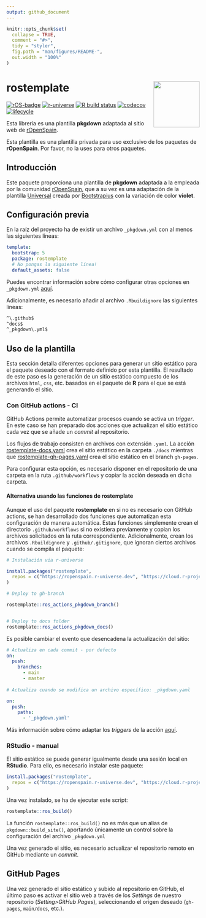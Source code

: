 ```yaml
---
output: github_document
---
```


<!-- README.md is generated from README.Rmd. Please edit that file -->

```r
knitr::opts_chunk$set(
  collapse = TRUE,
  comment = "#>",
  tidy = "styler",
  fig.path = "man/figures/README-",
  out.width = "100%"
)
```

# rostemplate <img src="man/figures/logo.png" align="right" width="120"/>

<!-- badges: start -->

[![rOS-badge](https://ropenspain.github.io/rostemplate/reference/figures/ropenspain-badge.svg)](https://ropenspain.es/)
[![r-universe](https://ropenspain.r-universe.dev/badges/rostemplate)](https://ropenspain.r-universe.dev/rostemplate)
[![R build
status](https://github.com/ropenspain/rostemplate/workflows/R-CMD-check/badge.svg)](https://github.com/ropenspain/rostemplate/actions)
[![codecov](https://codecov.io/gh/ropenspain/rostemplate/branch/main/graph/badge.svg)](https://app.codecov.io/gh/ropenspain/rostemplate)
[![lifecycle](https://lifecycle.r-lib.org/articles/figures/lifecycle-experimental.svg)](https://lifecycle.r-lib.org/articles/stages.html#experimental)

<!-- badges: end -->

Esta librería es una plantilla **pkgdown** adaptada al sitio web de
[rOpenSpain](https://ropenspain.es/).

Esta plantilla es una plantilla privada para uso exclusivo de los paquetes de
**rOpenSpain**. Por favor, no la uses para otros paquetes.

## Introducción

Este paquete proporciona una plantilla de **pkgdown** adaptada a la empleada por
la comunidad [rOpenSpain](https://ropenspain.es/), que a su vez es una
adaptación de la plantilla
[Universal](https://bootstraptemple.com/p/universal-business-e-commerce-template)
creada por
[Bootstrapius](https://bootstraptemple.com/p/universal-business-e-commerce-template)
con la variación de color **violet**.

## Configuración previa

En la raíz del proyecto ha de existir un archivo `_pkgdown.yml` con al menos las
siguientes líneas:

``` yaml
template:
  bootstrap: 5
  package: rostemplate
  # No pongas la siguiente línea!
  default_assets: false
```

Puedes encontrar información sobre cómo configurar otras opciones en
`_pkgdown.yml` [aquí](https://pkgdown.r-lib.org/articles/pkgdown.html).

Adicionalmente, es necesario añadir al archivo `.Rbuildignore` las siguientes
líneas:

``` default
^\.github$
^docs$
^_pkgdown\.yml$
```

## Uso de la plantilla

Esta sección detalla diferentes opciones para generar un sitio estático para el
paquete deseado con el formato definido por esta plantilla. El resultado de este
paso es la generación de un sitio estático compuesto de los archivos `html`,
`css`, etc. basados en el paquete de **R** para el que se está generando el
sitio.

### Con GitHub actions - CI

GitHub Actions permite automatizar procesos cuando se activa un *trigger*. En
este caso se han preparado dos acciones que actualizan el sitio estático cada
vez que se añade un *commit* al repositorio.

Los flujos de trabajo consisten en archivos con extensión `.yaml`. La acción
[rostemplate-docs.yaml](https://github.com/ropenspain/rostemplate/blob/main/inst/yaml/rostemplate-docs.yaml)
crea el sitio estático en la carpeta `./docs` mientras que
[rostemplate-gh-pages.yaml](https://github.com/ropenspain/rostemplate/blob/main/inst/yaml/rostemplate-gh-pages.yaml)
crea el sitio estático en el branch `gh-pages`.

Para configurar esta opción, es necesario disponer en el repositorio de una
carpeta en la ruta `.github/workflows` y copiar la acción deseada en dicha
carpeta.

#### Alternativa usando las funciones de rostemplate

Aunque el uso del paquete **rostemplate** en si no es necesario con GitHub
actions, se han desarrollado dos funciones que automatizan esta configuración de
manera automática. Estas funciones simplemente crean el directorio
`.github/workflows` si no existiera previamente y copian los archivos
solicitados en la ruta correspondiente. Adicionalmente, crean los archivos
`.Rbuildignore` y `.github/.gitignore`, que ignoran ciertos archivos cuando se
compila el paquete:

```r
# Instalación via r-universe

install.packages("rostemplate",
  repos = c("https://ropenspain.r-universe.dev", "https://cloud.r-project.org")
)

# Deploy to gh-branch

rostemplate::ros_actions_pkgdown_branch()


# Deploy to docs folder
rostemplate::ros_actions_pkgdown_docs()
```

Es posible cambiar el evento que desencadena la actualización del sitio:

``` yaml
# Actualiza en cada commit - por defecto
on:
  push:
    branches:
      - main
      - master
      
# Actualiza cuando se modifica un archivo específico: _pkgdown.yaml

on:
  push:
    paths:
      - '_pkgdown.yaml'
```

Más información sobre cómo adaptar los *triggers* de la acción
[aquí](https://docs.github.com/es/free-pro-team@latest/actions/reference/events-that-trigger-workflows).

### RStudio - manual

El sitio estático se puede generar igualmente desde una sesión local en
**RStudio**. Para ello, es necesario instalar este paquete:

```r
install.packages("rostemplate",
  repos = c("https://ropenspain.r-universe.dev", "https://cloud.r-project.org")
)
```

Una vez instalado, se ha de ejecutar este script:

```r
rostemplate::ros_build()
```

La función `rostemplate::ros_build()` no es más que un alias de
`pkgdown::build_site()`, aportando únicamente un control sobre la configuración
del archivo `_pkgdown.yml`

Una vez generado el sitio, es necesario actualizar el repositorio remoto en
GitHub mediante un *commit*.

## GitHub Pages

Una vez generado el sitio estático y subido al repositorio en GitHub, el último
paso es activar el sitio web a través de los *Settings* de nuestro repositorio
(*Setting\>GitHub Pages*), seleccionando el origen deseado (`gh-pages`,
`main/docs`, etc.).
